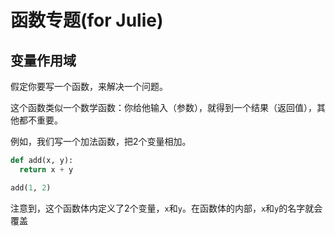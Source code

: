 # 函数专题(for Julie)

## 变量作用域

假定你要写一个函数，来解决一个问题。

这个函数类似一个数学函数：你给他输入（参数），就得到一个结果（返回值），其他都不重要。

例如，我们写一个加法函数，把2个变量相加。

```python
def add(x, y):
  return x + y

add(1, 2)
```

注意到，这个函数体内定义了2个变量，`x`和`y`。在函数体的内部，`x`和`y`的名字就会覆盖
